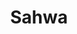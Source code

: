 ---
title: Sahwa
description: A personal national website For blogging and infographic
thumbnail: /Imgs/sahwa.jpg
website: https://sahwa-qwmy.vercel.app/
Protype: web
Date: 2023-10-03T21:00:00.000Z
stack:
    - Nextjs 13
---